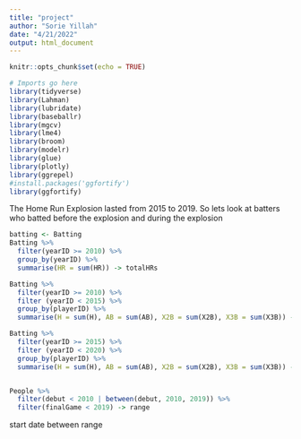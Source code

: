 ```yaml
---
title: "project"
author: "Sorie Yillah"
date: "4/21/2022"
output: html_document
---
```


```r
knitr::opts_chunk$set(echo = TRUE)
```

```r
# Imports go here
library(tidyverse)
library(Lahman)
library(lubridate)
library(baseballr)
library(mgcv)
library(lme4)
library(broom)
library(modelr)
library(glue)
library(plotly)
library(ggrepel)
#install.packages('ggfortify')
library(ggfortify)
```


The Home Run Explosion lasted from 2015 to 2019. So lets look at batters who batted before the explosion and during the explosion

```r
batting <- Batting
Batting %>%
  filter(yearID >= 2010) %>%
  group_by(yearID) %>%
  summarise(HR = sum(HR)) -> totalHRs
```

```r
Batting %>%
  filter(yearID >= 2010) %>%
  filter (yearID < 2015) %>%
  group_by(playerID) %>%
  summarise(H = sum(H), AB = sum(AB), X2B = sum(X2B), X3B = sum(X3B)) -> beforeExplosion

Batting %>%
  filter(yearID >= 2015) %>%
  filter (yearID < 2020) %>%
  group_by(playerID) %>%
  summarise(H = sum(H), AB = sum(AB), X2B = sum(X2B), X3B = sum(X3B)) -> duringExplosion

```

```r

```


```r
People %>%
  filter(debut < 2010 | between(debut, 2010, 2019)) %>%
  filter(finalGame < 2019) -> range
```

start date between range 
